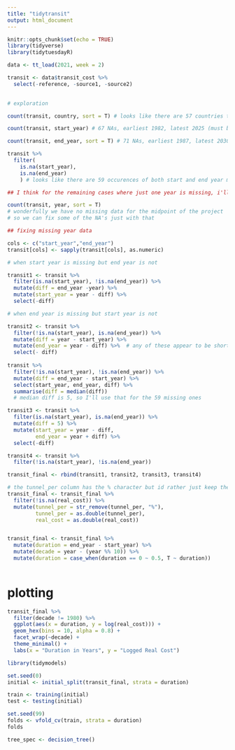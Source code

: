 ```yaml
---
title: "tidytransit"
output: html_document
---
```


```r
knitr::opts_chunk$set(echo = TRUE)
library(tidyverse)
library(tidytuesdayR)
```

```r
data <- tt_load(2021, week = 2)

transit <- data$transit_cost %>% 
  select(-reference, -source1, -source2)
  
```

```r
# exploration

count(transit, country, sort = T) # looks like there are 57 countries total

count(transit, start_year) # 67 NAs, earliest 1982, latest 2025 (must be planning)

count(transit, end_year, sort = T) # 71 NAs, earliest 1987, latest 2030

transit %>% 
  filter(
    is.na(start_year),
    is.na(end_year)
    ) # looks like there are 59 occurences of both start and end year missing

## I think for the remaining cases where just one year is missing, i'll try to impute the missing data

count(transit, year, sort = T) 
# wonderfully we have no missing data for the midpoint of the project
# so we can fix some of the NA's just with that


```



```r
## fixing missing year data

cols <- c("start_year","end_year")
transit[cols] <- sapply(transit[cols], as.numeric)

# when start year is missing but end year is not

transit1 <- transit %>% 
  filter(is.na(start_year), !is.na(end_year)) %>% 
  mutate(diff = end_year -year) %>% 
  mutate(start_year = year - diff) %>% 
  select(-diff)

# when end year is missing but start year is not

transit2 <- transit %>% 
  filter(!is.na(start_year), is.na(end_year)) %>%
  mutate(diff = year - start_year) %>%  
  mutate(end_year = year - diff) %>%  # any of these appear to be shorter than 1 year projects, wow!
  select(- diff)
  
transit %>% 
  filter(!is.na(start_year), !is.na(end_year)) %>% 
  mutate(diff = end_year - start_year) %>% 
  select(start_year, end_year, diff) %>% 
  summarise(diff = median(diff)) 
  # median diff is 5, so I'll use that for the 59 missing ones

transit3 <- transit %>% 
  filter(is.na(start_year), is.na(end_year)) %>% 
  mutate(diff = 5) %>% 
  mutate(start_year = year - diff,
         end_year = year + diff) %>% 
  select(-diff)

transit4 <- transit %>% 
  filter(!is.na(start_year), !is.na(end_year))

transit_final <- rbind(transit1, transit2, transit3, transit4)

```


```r
# the tunnel_per column has the % character but id rather just keep the variable as a double
transit_final <- transit_final %>% 
  filter(!is.na(real_cost)) %>% 
  mutate(tunnel_per = str_remove(tunnel_per, "%"),
         tunnel_per = as.double(tunnel_per),
         real_cost = as.double(real_cost))


transit_final <- transit_final %>% 
  mutate(duration = end_year - start_year) %>% 
  mutate(decade = year - (year %% 10)) %>% 
  mutate(duration = case_when(duration == 0 ~ 0.5, T ~ duration))
  
```


# plotting

```r
transit_final %>% 
  filter(decade != 1980) %>% 
  ggplot(aes(x = duration, y = log(real_cost))) +
  geom_hex(bins = 10, alpha = 0.8) +
  facet_wrap(~decade) +
  theme_minimal() +
  labs(x = "Duration in Years", y = "Logged Real Cost")
```


```r
library(tidymodels)

set.seed(0)
initial <- initial_split(transit_final, strata = duration)

train <- training(initial)
test <- testing(initial)

set.seed(99)
folds <- vfold_cv(train, strata = duration)
folds
```

```r
tree_spec <- decision_tree()
```







